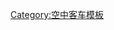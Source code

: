 {{Navbox
|name = 空中客车型号
|title = [[空中客车|-{zh-hant:空中巴士;zh-hans:空中客车;}-]]民用及军用飞机型号
|bodyclass = hlist

|group1 = [[民航飞机|-{zh-tw:民航機;zh-cn:民航飞机}-]]
|list1 =
* [[空中客车A220|A220]]
* [[空中客车A300|A300]]
* [[空中巴士A300-600ST|A300-600ST]]
* [[空中客车A310|A310]]
* [[空中客车A320系列|A320系列]]
**[[空中客车A318|A318]]
**[[空中客车A319|A319]]
**[[空中客车A320|A320]]
**[[空中客车A321|A321]]
* [[空中客车A320neo系列|A320neo系列]]
* [[空中客车A330|A330ceo]]
* [[空中客车A330neo|A330neo]]
* [[空中巴士A330-700L|A330-700L]]
* [[空中客车A340|A340]]
* [[空中巴士A350 XWB|A350 XWB]]
* [[空中客车A380|A380]]

|group2 = [[军用航空器|-{zh-tw:軍機;zh-cn:军用航空器}-]]
|list2 =
* [[空中巴士A310 MRTT|A310 MRTT]]
* [[空中客车CC-150北极星|CC-150]]
* [[空中客车A330 MRTT|A330 MRTT]]
* [[空中巴士A400M|A400M]]
* {{link-en|CASA C-212「飛天車」运输与监视飞机|CASA C-212 Aviocar|C212}}
* [[CN-235運輸機|CN235]]
* {{link-en|EADS CASA C-295运输机|EADS CASA C-295|C295}}
* {{link-en|EADS HC-144「海哨兵」巡逻机|EADS HC-144 Ocean Sentry|HC-144}}
* [[颱風戰鬥機]]

|group3 = 建造/提议中
|list3 =
* {{link-en|空中客车NSR|Airbus NSR|NSR}}
* {{link-en|诺斯洛普格鲁曼KC-45|EADS/Northrop Grumman KC-45|KC-45}}
* [[空中客车A380plus|A380plus]]

|group4 = 相關機種
|list4 =
* [[卡拉维尔客机]]
* [[协和飞机|-{zh-cn:协和飞机; zh-tw:協和號; zh-hk:和諧式客機; zh-sg:和谐式客机;}-]]
* [[BAC 1-11]]
}}<noinclude>
[[Category:空中客车模板]]
</noinclude>